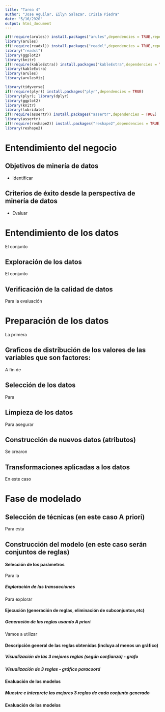 ```yaml
---
title: "Tarea 4"
author: "Jose Aguilar, Eilyn Salazar, Crisia Piedra"
date: "5/16/2020"
output: html_document
---
```


```r
if(!require(arules)) install.packages("arules",dependencies = TRUE,repos=c(CRAN="https://cran.cnr.berkeley.edu/"))
library(arules)
if(!require(readxl)) install.packages("readxl",dependencies = TRUE,repos=c(CRAN="https://cran.cnr.berkeley.edu/"))
library("readxl")
library(ggplot2)
library(knitr)
if(!require(kableExtra)) install.packages("kableExtra",dependencies = TRUE,repos=c(CRAN="https://cran.cnr.berkeley.edu/"))
library(kableExtra)
library(arules)
library(arulesViz)

library(tidyverse)
if(!require(plyr)) install.packages("plyr",dependencies = TRUE)
library(plyr); library(dplyr)
library(ggplot2)
library(knitr)
library(lubridate)
if(!require(assertr)) install.packages("assertr",dependencies = TRUE)
library(assertr)
if(!require(reshape2)) install.packages("reshape2",dependencies = TRUE)
library(reshape2)
```
# Entendimiento del negocio


## Objetivos de minería de datos 

*	Identificar 

## Criterios de éxito desde la perspectiva de minería de datos

* Evaluar 

#	Entendimiento de los datos

El conjunto

## Exploración de los datos 

El conjunto 

## Verificación de la calidad de datos

Para la evaluación
 
#	Preparación de los datos 

La primera 


## Graficos de distribución de los valores de las variables que son factores:

A fin de 

## Selección de los datos 

Para 


## Limpieza de los datos 

Para asegurar 

## Construcción de nuevos datos (atributos) 

Se crearon 

## Transformaciones aplicadas a los datos 
 
En este caso 
 
#	Fase de modelado  

## Selección de técnicas (en este caso A priori)

Para esta 

## Construcción del modelo (en este caso serán conjuntos de reglas) 

####	Selección de los parámetros 

Para la 


##### Exploración de las transacciones

Para explorar 

####	Ejecución (generación de reglas, eliminación de subconjuntos,etc) 

##### Generación de las reglas usando A priori

Vamos a utilizar 

####	Descripción general de las reglas obtenidas (incluya al menos un gráfico) 

##### Visualización de las 3 mejores reglas (según confianza) - grafo

##### Visualización de  3 reglas - gráfico paracoord


#### Evaluación de los modelos 

#####	Muestre e interprete las mejores 3 reglas de cada conjunto generado 




#### Evaluación de los modelos 

